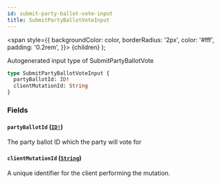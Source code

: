 ```yaml
---
id: submit-party-ballot-vote-input
title: SubmitPartyBallotVoteInput
---
```


<span
style={{
      backgroundColor: color,
      borderRadius: '2px',
      color: '#fff',
      padding: '0.2rem',
    }}>
{children}
</span>
);

Autogenerated input type of SubmitPartyBallotVote

```graphql
type SubmitPartyBallotVoteInput {
  partyBallotId: ID!
  clientMutationId: String
}
```

### Fields

#### `partyBallotId` ([`ID!`](/docs/api/scalars/id))

The party ballot ID which the party will vote for

#### `clientMutationId` ([`String`](/docs/api/scalars/string))

A unique identifier for the client performing the mutation.
